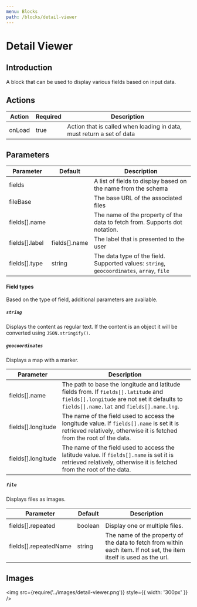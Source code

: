 ```yaml
---
menu: Blocks
path: /blocks/detail-viewer
---
```


# Detail Viewer

## Introduction

A block that can be used to display various fields based on input data.

## Actions

| Action | Required | Description                                                           |
| ------ | -------- | --------------------------------------------------------------------- |
| onLoad | true     | Action that is called when loading in data, must return a set of data |

## Parameters

| Parameter      | Default       | Description                                                                               |
| -------------- | ------------- | ----------------------------------------------------------------------------------------- |
| fields         |               | A list of fields to display based on the name from the schema                             |
| fileBase       |               | The base URL of the associated files                                                      |
| fields[].name  |               | The name of the property of the data to fetch from. Supports dot notation.                |
| fields[].label | fields[].name | The label that is presented to the user                                                   |
| fields[].type  | string        | The data type of the field. Supported values: `string`, `geocoordinates`, `array`, `file` |

#### Field types

Based on the type of field, additional parameters are available.

##### `string`

Displays the content as regular text. If the content is an object it will be converted using
`JSON.stringify()`.

##### `geocoordinates`

Displays a map with a marker.

| Parameter          | Description                                                                                                                                                                      |
| ------------------ | -------------------------------------------------------------------------------------------------------------------------------------------------------------------------------- |
| fields[].name      | The path to base the longitude and latitude fields from. If `fields[].latitude` and `fields[].longitude` are not set it defaults to `fields[].name.lat` and `fields[].name.lng`. |
| fields[].longitude | The name of the field used to access the longitude value. If `fields[].name` is set it is retrieved relatively, otherwise it is fetched from the root of the data.               |
| fields[].longitude | The name of the field used to access the latitude value. If `fields[].name` is set it is retrieved relatively, otherwise it is fetched from the root of the data.                |

##### `file`

Displays files as images.

| Parameter             | Default | Description                                                                                                          |
| --------------------- | ------- | -------------------------------------------------------------------------------------------------------------------- |
|                       |
| fields[].repeated     | boolean | Display one or multiple files.                                                                                       |
| fields[].repeatedName | string  | The name of the property of the data to fetch from within each item. If not set, the item itself is used as the url. |

## Images

<img src={require('../images/detail-viewer.png')} style={{ width: '300px' }} />
